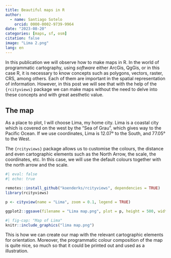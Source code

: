 ```yaml
---
title: Beautiful maps in R
author:
  - name: Santiago Sotelo
    orcid: 0000-0002-9739-9964
date: "2023-08-20"
categories: [maps, sf, osm]
citation: false
image: "Lima 2.png"
lang: en
---
```


In this publication we will observe how to make maps in R. In the world of programmatic cartography, using *software* either ArcGis, QgGis, or in this case R, it is necessary to know concepts such as polygons, vectors, raster, CRS, among others. Each of them are important in the spatial representation of information. However, in this post we will see that with the help of the `{rcityviews}` package we can make maps without the need to delve into these concepts and with great aesthetic value.

## The map

As a place to plot, I will choose Lima, my home city. Lima is a coastal city which is covered on the west by the "Sea of Grau", which gives way to the Pacific Ocean. If we use coordinates, Lima is 12.07° to the South, and 77.05° to the West.

The `{rcityviews}` package allows us to customise the colours, the distance and even cartographic elements such as the North Arrow, the scale, the coordinates, etc. In this case, we will use the default colours together with the north arrow and the scale.

```r
#| eval: false
#| echo: true

remotes::install_github("koenderks/rcityviews", dependencies = TRUE)
library(rcityviews)

p <- cityview(name = "Lima", zoom = 0.1, legend = TRUE)

ggplot2::ggsave(filename = "Lima map.png", plot = p, height = 500, width = 500, units = "mm", dpi = 100)

```

```r
#| fig-cap: "Map of Lima"
knitr::include_graphics("lima map.png")
```

This is how we can create our map with the relevant cartographic elements for orientation. Moreover, the programmatic colour composition of the map is quite nice, so much so that it could be printed out and used as a illustration.
